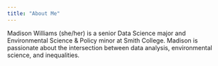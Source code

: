 ```yaml
---
title: "About Me"
---
```


Madison Williams (she/her) is a senior Data Science major and Environmental Science & Policy minor at Smith College. Madison is passionate about the intersection between data analysis, environmental science, and inequalities. 